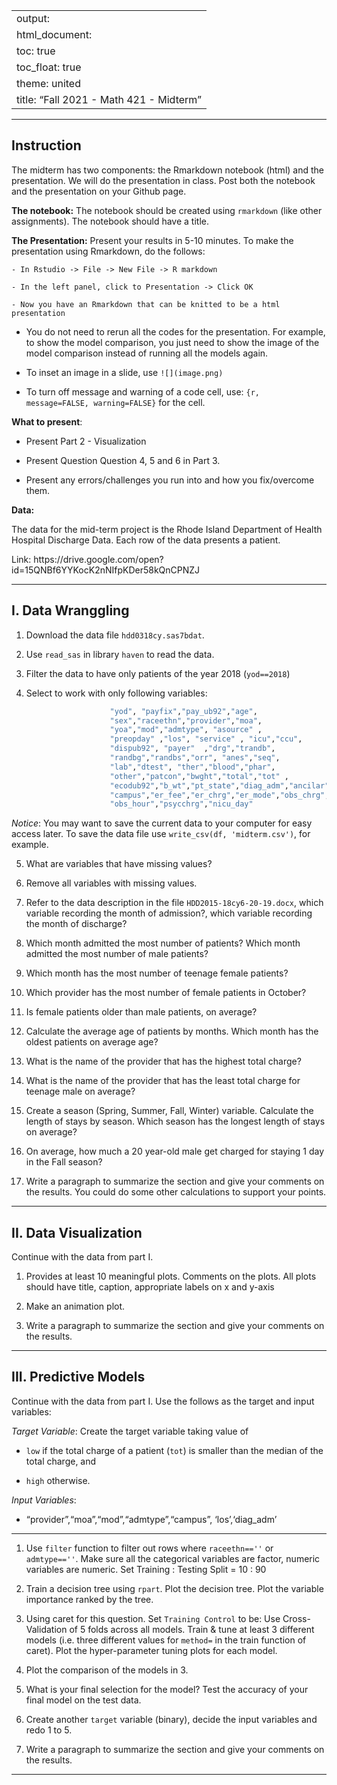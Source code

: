 
---
output:
  html_document:
    toc: true
    toc_float: true
    theme: united
title: "Fall 2021 - Math 421 - Midterm"
---

---

## Instruction

The midterm has two components: the Rmarkdown notebook (html) and the presentation.  We will do the presentation in class. Post both the notebook and the presentation on your Github page. 

**The notebook:** The notebook should be created using `rmarkdown` (like other assignments). The notebook should have a title. 


**The Presentation:** Present your results in 5-10 minutes. To make the presentation using Rmarkdown, do the follows: 

    - In Rstudio -> File -> New File -> R markdown
    
    - In the left panel, click to Presentation -> Click OK
    
    - Now you have an Rmarkdown that can be knitted to be a html presentation 
    
- You do not need to rerun all the codes for the presentation. For example, to show the model comparison, you just need to show the image of the model comparison instead of running all the models again.
    
- To inset an image in a slide, use  `![](image.png)`

- To turn off message and warning of a code cell, use:  `{r, message=FALSE, warning=FALSE}` for the cell. 

**What to present**:

  - Present Part 2 - Visualization
  
  - Present Question Question 4, 5 and 6 in Part 3.  
  
  - Present any errors/challenges you run into and how you fix/overcome them. 

**Data:**  

The data for the mid-term project is the Rhode Island Department of Health Hospital Discharge Data.  Each row of the data presents a patient. 

Link: https://drive.google.com/open?id=15QNBf6YYKocK2nNIfpKDer58kQnCPNZJ 

-------

## I. Data Wranggling

1. Download the data file `hdd0318cy.sas7bdat`.  

2. Use `read_sas` in library `haven` to read the data. 
    
3. Filter the data to have only patients of the year 2018 (`yod==2018`)
    
4. Select to work with only following variables: 

```{r, eval=FALSE}
                      "yod", "payfix","pay_ub92","age",  
                      "sex","raceethn","provider","moa", 
                      "yoa","mod","admtype", "asource" , 
                      "preopday" ,"los", "service" , "icu","ccu",    
                      "dispub92", "payer"  ,"drg","trandb", 
                      "randbg","randbs","orr", "anes","seq",   
                      "lab","dtest", "ther","blood","phar", 
                      "other","patcon","bwght","total","tot" ,  
                      "ecodub92","b_wt","pt_state","diag_adm","ancilar" ,
                      "campus","er_fee","er_chrg","er_mode","obs_chrg",
                      "obs_hour","psycchrg","nicu_day"
```
 

*Notice*:  You may want to save the current data to your computer for easy access later.  To save the data file use `write_csv(df, 'midterm.csv')`, for example.  

5. What are variables that have missing values?
 
6. Remove all variables with missing values. 
 
7. Refer to the data description in the file `HDD2015-18cy6-20-19.docx`, which variable recording the month of admission?, which variable recording the month of discharge?

8. Which month admitted the most number of patients? Which month admitted the most number of male patients?

9. Which month has the most number of teenage female patients?

10. Which provider has the most number of female patients in October? 

11. Is female patients older than male patients, on average? 

12. Calculate the average age of patients by months. Which month has the oldest patients on average age?

13. What is the name of the provider that has the highest total charge?

14. What is the name of the provider that has the least total charge for teenage male on average?

15. Create a season (Spring, Summer, Fall, Winter) variable. Calculate the length of stays by season.  Which season has the longest length of stays on average?

16. On average, how much a 20 year-old male get charged for staying 1 day in the Fall season?

17. Write a paragraph to summarize the section and give your comments on the results. You could do some other calculations to support your points. 

-------

## II. Data Visualization

Continue with the data from part I. 

1. Provides at least 10 meaningful plots. Comments on the plots. All plots should have title, caption, appropriate labels on x and y-axis

2. Make an animation plot. 

3. Write a paragraph to summarize the section and give your comments on the results. 

-------

## III. Predictive Models

Continue with the data from part I. Use the follows as the target and input variables: 

*Target Variable*: Create the target variable taking value of 

  - `low` if the total charge of a patient (`tot`) is smaller than the median of the total charge, and

  - `high` otherwise. 

*Input Variables*:

  - "provider","moa","mod","admtype","campus", 'los','diag_adm'
  
-------

1. Use `filter` function to filter out rows where `raceethn==''` or `admtype==''`. Make sure all the categorical variables are factor, numeric variables are numeric. Set Training : Testing Split = 10 : 90 

2. Train a decision tree using `rpart`.  Plot the decision tree. Plot the variable importance ranked by the tree. 

3. Using caret for this question. Set `Training Control` to be: Use Cross-Validation of 5 folds across all models.  Train & tune at least 3 different models (i.e. three different values for `method=` in the train function of caret).  Plot the hyper-parameter tuning plots for each model. 

4. Plot the comparison of the models in 3. 

5. What is your final selection for the model? Test the accuracy of your final model on the test data. 

6. Create another `target` variable (binary), decide the input variables and redo 1 to 5. 

7. Write a paragraph to summarize the section and give your comments on the results. 

-------